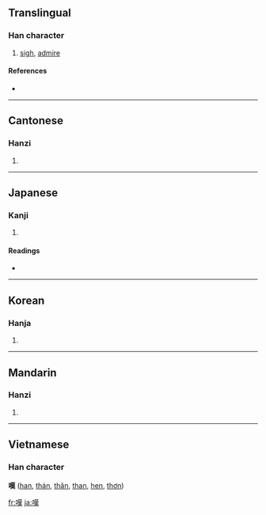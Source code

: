 {{also|叹|歎}}
==Translingual==

===Han character===
{{Han char|rn=30|rad=口|as=11|sn=14|four=6403<sub>4</sub>|canj=口廿中人 (RTLO)}}

# [[sigh]], [[admire]]

====References====
* {{Han ref|kx=0205.010|dkj=04138|dj=0427.210|hdz=10673.080|uh=5606|ud=22022|bh=B9C4|bd=47556}}

----

==Cantonese==

===Hanzi===
{{yue-hanzi|jyut=|y=taan3}}

# {{defn|Cantonese}}

----

==Japanese==

===Kanji===
{{ja-kanji|grade=c|rs=口11}}

# {{defn|Japanese}}

====Readings====
* {{ja-readings|on=[[たん]] (tan)|kun=[[なげく]] (nageku), [[なげき]] (nageki)}}

----

==Korean==

===Hanja===
{{ko-hanja|hangeul=탄|rv=tan|mr=t'an}}

# {{defn|Korean}}

----

==Mandarin==

===Hanzi===
{{cmn-hanzi|sim=叹|pin=[[tàn]] ([[tan4]])|wg=t'an<sup>4</sup>}}

# {{defn|Mandarin}}

----

==Vietnamese==
===Han character===
'''嘆''' ([[han]], [[thán]], [[thăn]], [[than]], [[hen]], [[thơn]])

[[fr:嘆]]
[[ja:嘆]]